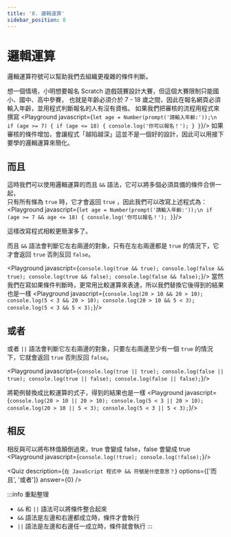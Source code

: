 ```yaml
---
title: '8. 邏輯運算'
sidebar_position: 8
---
```


# 邏輯運算
邏輯運算符號可以幫助我們去組織更複雜的條件判斷。

想一個情境，小明想要報名 Scratch 遊戲競賽設計大賽，但這個大賽限制只能國小、國中、高中參賽，
也就是年齡必須介於 7 - 18 歲之間，因此在報名網頁必須輸入年齡，並用程式判斷報名的人有沒有資格。
如果我們把審核的流程用程式來撰寫
<Playground javascript={`
let age = Number(prompt('請輸入年齡:'));\n
if (age >= 7) {
    if (age <= 18) {
        console.log('你可以報名！');
    }
}
`}/>
如果審核的條件增加，會讓程式「越陷越深」這並不是一個好的設計，因此可以用接下要學的邏輯運算來簡化。

## 而且
這時我們可以使用邏輯運算的而且 `&&` 語法，它可以將多個必須具備的條件合併一起，<br/>
只有所有條為 `true` 時，它才會返回 `true` ，因此我們可以改寫上述程式為：
<Playground javascript={`
let age = Number(prompt('請輸入年齡:'));\n
if (age >= 7 && age <= 18) {
    console.log('你可以報名！');
}
`}/>

這樣改寫程式相較更簡潔多了。

而且 `&&` 語法會判斷它左右兩邊的對象，只有在左右兩邊都是 `true` 的情況下，它才會返回 `true` 否則反回 `false`。

<Playground javascript={`
console.log(true && true);
console.log(false && true);
console.log(true && false);
console.log(false && false);
`}/>
當然我們在寫如果條件判斷時，更常用比較運算來表達，所以我們替換它後得到的結果也是一樣
<Playground javascript={`
console.log(20 > 10 && 20 > 10);
console.log(5 < 3 && 20 > 10);
console.log(20 > 10 && 5 < 3);
console.log(5 < 3 && 5 < 3);
`}/>

## 或者
或者 `||` 語法會判斷它左右兩邊的對象，只要左右兩邊至少有一個 `true` 的情況下，它就會返回 `true` 否則反回 `false`。

<Playground javascript={`
console.log(true || true);
console.log(false || true);
console.log(true || false);
console.log(false || false);
`}/>

將範例替換成比較運算的式子，得到的結果也是一樣
<Playground javascript={`
console.log(20 > 10 || 20 > 10);
console.log(5 < 3 || 20 > 10);
console.log(20 > 10 || 5 < 3);
console.log(5 < 3 || 5 < 3);
`}/>

## 相反
相反與可以將布林值顛倒過來，true 會變成 false，false 會變成 true
<Playground javascript={`
console.log(!true);
console.log(!false);
`}/>

<Quiz
  description={`在 JavaScript 程式中 && 符號是什麼意思？`}
  options={['而且', '或者']}
  answer={0}
/>

:::info 重點整理
* `&&` 和 `||` 語法可以將條件整合起來
* `&&` 語法是左邊和右邊都成立時，條件才會執行
* `||` 語法是左邊和右邊任一成立時，條件就會執行 
:::